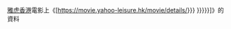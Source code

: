[[雅虎香港]]電影上《[https://movie.yahoo-leisure.hk/movie/details/{{{1|{{{id}}}}}} {{{2|{{{title|{{PAGENAMEBASE}}}}}}}}]》的資料{{zh-hk}}<noinclude>{{Documentation}}</noinclude>